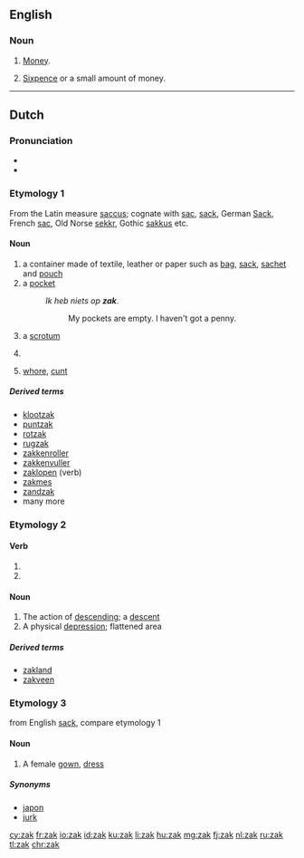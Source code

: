 {{also|Zak}}

==English==

===Noun===
{{en-noun}}

# {{context|South Africa|slang|lang=en}} [[money|Money]].
# [[sixpence|Sixpence]] or a small amount of money.

----

==Dutch==

===Pronunciation===
* {{rhymes|ɑk|lang=nl}}
* {{audio|Nl-zak.ogg|Audio|lang=nl}}

===Etymology 1===
From the Latin measure [[saccus]]; cognate with [[sac]], [[sack]], German [[Sack]], French [[sac]], Old Norse [[sekkr]], Gothic [[sakkus]] etc.

====Noun====
{{nl-noun|m|-en|zakje}}

# a container made of textile, leather or paper such as [[bag]], [[sack]], [[sachet]] and [[pouch]]
# a [[pocket]]
#: ''Ik heb niets op '''zak'''''.
#:: My pockets are empty. I haven't got a penny.
# {{context|slang|lang=nl}} a [[scrotum]]
# {{context|slang|offensive|lang=nl}} {{n-g|A contraction of such insults for males as [[klootzak]] or [[rotzak]], referring to the [[scrotum]], roughly equivalent to "[[asshole]]".}}
# {{context|slang|offensive|obsolete|lang=nl}} [[whore]], [[cunt]]

=====Derived terms=====
{{top4}}
* [[klootzak]]
* [[puntzak]] {{g|m}}
* [[rotzak]]
* [[rugzak]] {{g|m}}
* [[zakkenroller]] {{g|m}}
* [[zakkenvuller]] {{g|m}}
* [[zaklopen]] (verb)
* [[zakmes]] {{g|n}}
* [[zandzak]] {{g|m}}
* many more
{{bottom}}

===Etymology 2===

====Verb====
{{nl-verb-form}}

# {{nl-verb form of|p=1|n=sg|t=pres|m=ind|zakken}}
# {{nl-verb form of|m=imp|zakken}}

====Noun====
{{nl-noun|m|-en|zakje}}

# The action of [[descending]]; a [[descent]]
# A physical [[depression]]; flattened area

=====Derived terms=====
* [[zakland]] {{g|n}}
* [[zakveen]] {{g|n}}

===Etymology 3===
from English [[sack]], compare etymology 1

====Noun====
{{nl-noun|m|-en|zakje}}

# A female [[gown]], [[dress]]

=====Synonyms=====
* [[japon]]
* [[jurk]]

[[cy:zak]]
[[fr:zak]]
[[io:zak]]
[[id:zak]]
[[ku:zak]]
[[li:zak]]
[[hu:zak]]
[[mg:zak]]
[[fj:zak]]
[[nl:zak]]
[[ru:zak]]
[[tl:zak]]
[[chr:zak]]